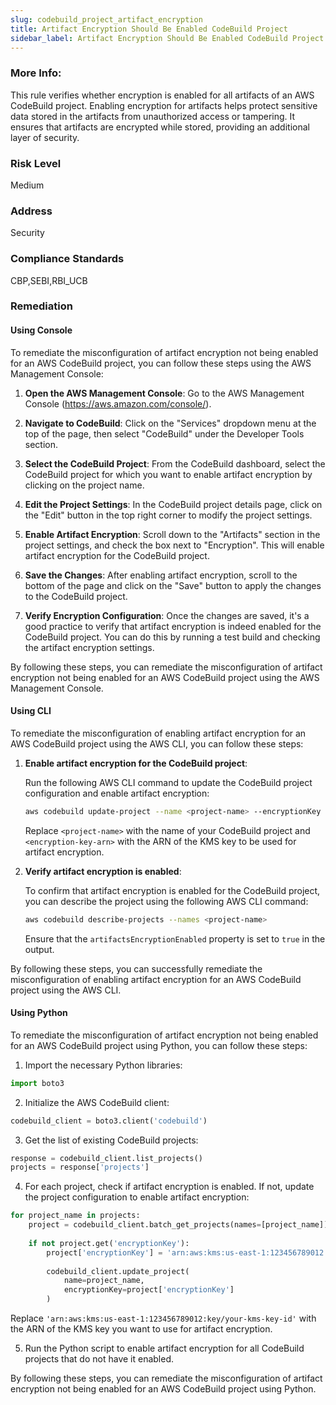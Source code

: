 ```yaml
---
slug: codebuild_project_artifact_encryption
title: Artifact Encryption Should Be Enabled CodeBuild Project
sidebar_label: Artifact Encryption Should Be Enabled CodeBuild Project
---
```


### More Info:

This rule verifies whether encryption is enabled for all artifacts of an AWS CodeBuild project. Enabling encryption for artifacts helps protect sensitive data stored in the artifacts from unauthorized access or tampering. It ensures that artifacts are encrypted while stored, providing an additional layer of security.

### Risk Level

Medium

### Address

Security

### Compliance Standards

CBP,SEBI,RBI_UCB

### Remediation

#### Using Console

To remediate the misconfiguration of artifact encryption not being enabled for an AWS CodeBuild project, you can follow these steps using the AWS Management Console:

1. **Open the AWS Management Console**: Go to the AWS Management Console (https://aws.amazon.com/console/).

2. **Navigate to CodeBuild**: Click on the "Services" dropdown menu at the top of the page, then select "CodeBuild" under the Developer Tools section.

3. **Select the CodeBuild Project**: From the CodeBuild dashboard, select the CodeBuild project for which you want to enable artifact encryption by clicking on the project name.

4. **Edit the Project Settings**: In the CodeBuild project details page, click on the "Edit" button in the top right corner to modify the project settings.

5. **Enable Artifact Encryption**: Scroll down to the "Artifacts" section in the project settings, and check the box next to "Encryption". This will enable artifact encryption for the CodeBuild project.

6. **Save the Changes**: After enabling artifact encryption, scroll to the bottom of the page and click on the "Save" button to apply the changes to the CodeBuild project.

7. **Verify Encryption Configuration**: Once the changes are saved, it's a good practice to verify that artifact encryption is indeed enabled for the CodeBuild project. You can do this by running a test build and checking the artifact encryption settings.

By following these steps, you can remediate the misconfiguration of artifact encryption not being enabled for an AWS CodeBuild project using the AWS Management Console.

#### Using CLI

To remediate the misconfiguration of enabling artifact encryption for an AWS CodeBuild project using the AWS CLI, you can follow these steps:

1. **Enable artifact encryption for the CodeBuild project**:
   
   Run the following AWS CLI command to update the CodeBuild project configuration and enable artifact encryption:
   
   ```bash
   aws codebuild update-project --name <project-name> --encryptionKey <encryption-key-arn> --artifactsEncryptionEnabled true
   ```
   
   Replace `<project-name>` with the name of your CodeBuild project and `<encryption-key-arn>` with the ARN of the KMS key to be used for artifact encryption.

2. **Verify artifact encryption is enabled**:
   
   To confirm that artifact encryption is enabled for the CodeBuild project, you can describe the project using the following AWS CLI command:
   
   ```bash
   aws codebuild describe-projects --names <project-name>
   ```
   
   Ensure that the `artifactsEncryptionEnabled` property is set to `true` in the output.

By following these steps, you can successfully remediate the misconfiguration of enabling artifact encryption for an AWS CodeBuild project using the AWS CLI.

#### Using Python

To remediate the misconfiguration of artifact encryption not being enabled for an AWS CodeBuild project using Python, you can follow these steps:

1. Import the necessary Python libraries:
```python
import boto3
```

2. Initialize the AWS CodeBuild client:
```python
codebuild_client = boto3.client('codebuild')
```

3. Get the list of existing CodeBuild projects:
```python
response = codebuild_client.list_projects()
projects = response['projects']
```

4. For each project, check if artifact encryption is enabled. If not, update the project configuration to enable artifact encryption:
```python
for project_name in projects:
    project = codebuild_client.batch_get_projects(names=[project_name])['projects'][0]
    
    if not project.get('encryptionKey'):
        project['encryptionKey'] = 'arn:aws:kms:us-east-1:123456789012:key/your-kms-key-id'
        
        codebuild_client.update_project(
            name=project_name,
            encryptionKey=project['encryptionKey']
        )
```
Replace `'arn:aws:kms:us-east-1:123456789012:key/your-kms-key-id'` with the ARN of the KMS key you want to use for artifact encryption.

5. Run the Python script to enable artifact encryption for all CodeBuild projects that do not have it enabled.

By following these steps, you can remediate the misconfiguration of artifact encryption not being enabled for an AWS CodeBuild project using Python.

